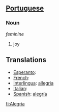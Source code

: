 ==[[Portuguese]]==
===Noun===
''feminine''
#joy
==Translations==
*[[Esperanto]]: [[]]
*[[French]]: [[]]
*[[Interlingua]]: [[allegria]]
*[[Italian]]: [[]]
*[[Spanish]]: [[alegría]]

[[fi:Alegria]]